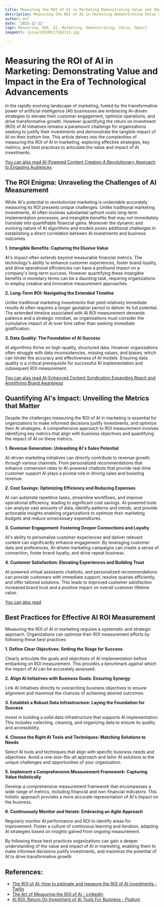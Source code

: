 ```yaml
---
title: Measuring the ROI of AI in Marketing Demonstrating Value and Impact
description: Measuring the ROI of AI in Marketing Demonstrating Value and Impact
author: Usf
date: '2023-12-22'
tags: Measuring, ROI, AI, Marketing, Demonstrating, Value, Impact
imageUrl: /pixa/20240117102113.jpg

---
```

#  Measuring the ROI of AI in Marketing: Demonstrating Value and Impact in the  Era of Technological Advancements

In the rapidly evolving landscape of marketing,  fueled by the transformative power of artificial intelligence (AI) businesses are embracing AI-driven strategies to elevate their customer  engagement, optimize operations,  and drive transformative  growth. However quantifying the return on investment (ROI) of AI initiatives remains a paramount challenge  for organizations seeking to justify their investments and demonstrate the  tangible impact of AI on their bottom line. This article delves into the complexities of measuring the ROI of AI in  marketing,  exploring effective strategies, key metrics, and best practices to articulate the value and impact of AI investments.

[You can also read AI-Powered  Content Creation A Revolutionary Approach to Engaging Audiences](AI-Powered%20Content%20Creation%20A%20Revolutionary%20Approach%20to%20Engaging%20Audiences)


## The ROI Enigma: Unraveling the Challenges of AI Measurement

While AI's potential to revolutionize marketing is undeniable accurately measuring its ROI presents unique challenges. Unlike traditional marketing investments, AI often involves  substantial upfront costs long-term implementation processes, and intangible benefits that may not immediately translate into quantifiable financial gains. Moreover the dynamic and evolving nature of AI algorithms and models poses additional challenges in establishing a direct correlation between AI investments and business outcomes.

**1. Intangible Benefits: Capturing the Elusive Value**

AI's impact often  extends beyond measurable financial metrics. The technology's ability to enhance customer experiences, foster brand loyalty, and drive operational efficiencies can have a profound impact  on a company's long-term success.  However  quantifying these intangible  benefits in monetary terms  can be a daunting task, requiring organizations to employ  creative  and innovative measurement approaches.

**2. Long-Term ROI: Navigating the Extended Timeline**

Unlike traditional marketing investments that yield relatively immediate results AI  often requires  a longer gestation period to deliver its full potential. The  extended timeline associated  with  AI ROI measurement demands patience and a strategic mindset, as organizations must  consider the cumulative  impact of AI over time rather than  seeking immediate gratification.

**3. Data Quality: The Foundation of AI Success**

AI algorithms thrive on  high-quality, structured data. However organizations often  struggle with data inconsistencies, missing values, and biases, which can hinder the  accuracy and  effectiveness of AI models. Ensuring  data quality is  a critical prerequisite for successful AI implementation and  subsequent  ROI measurement.

[You can also  read AI-Enhanced Content Syndication Expanding Reach  and Amplifying Brand Awareness](AI-Enhanced%20Content%20Syndication%20Expanding%20Reach%20and%20Amplifying%20Brand%20Awareness)


## Quantifying AI's Impact: Unveiling the Metrics that Matter

Despite the challenges measuring the ROI of AI in marketing is essential for organizations to make informed decisions justify investments, and optimize their AI strategies. A comprehensive approach to ROI measurement involves identifying key metrics that align  with business objectives and quantifying  the impact of AI  on these metrics.

**1. Revenue Generation: Unleashing AI's  Sales Potential**

AI-driven marketing initiatives can directly contribute to revenue growth  through various channels. From personalized recommendations that enhance conversion rates  to AI-powered chatbots that provide real-time customer support AI  plays a pivotal role in driving sales and  boosting revenue.

**2. Cost Savings: Optimizing Efficiency and Reducing  Expenses**

AI can automate repetitive tasks, streamline workflows,  and  improve operational efficiency, leading to significant cost savings. AI-powered tools can analyze vast amounts of data, identify patterns and trends, and provide actionable insights enabling organizations to optimize their marketing budgets  and reduce unnecessary expenditures.

**3. Customer Engagement: Fostering Deeper Connections and Loyalty**

AI's ability to personalize customer experiences and deliver  relevant content can  significantly enhance engagement. By leveraging customer data and preferences, AI-driven marketing campaigns can create a sense  of connection, foster brand loyalty, and drive repeat business.

**4. Customer Satisfaction:  Elevating  Experiences and Building Trust**

AI-powered virtual assistants chatbots, and personalized recommendations can provide customers with immediate  support, resolve queries efficiently, and offer tailored  solutions. This leads to  improved customer satisfaction increased brand  trust and a positive impact on overall customer  lifetime value.

[You can also read ]()


## Best Practices for Effective AI ROI Measurement

Measuring the ROI of AI in marketing requires a systematic  and strategic approach. Organizations can optimize their  ROI measurement efforts by following these best practices:

**1. Define Clear Objectives: Setting the Stage for  Success**

Clearly articulate the goals and objectives of AI implementation before embarking on  ROI measurement. This provides a benchmark against which the impact  of AI can  be accurately  assessed.

**2. Align AI Initiatives with Business Goals:  Ensuring Synergy**

Link AI initiatives directly to overarching business objectives to ensure alignment and maximize the chances of achieving desired outcomes.

**3. Establish a Robust Data Infrastructure: Laying the  Foundation for Success**

Invest in building a solid  data infrastructure that  supports AI implementation. This includes collecting, cleaning, and organizing  data  to ensure its quality and accessibility.

**4. Choose the Right AI Tools and Techniques: Matching Solutions to Needs**

Select AI tools and techniques  that align with specific  business needs and  objectives. Avoid a one-size-fits-all approach and tailor AI solutions to the unique challenges and opportunities of your organization.

**5. Implement a Comprehensive Measurement Framework: Capturing Value  Holistically**

Develop a comprehensive measurement framework that  encompasses a wide range of  metrics, including financial and non-financial indicators.  This holistic  approach provides a more accurate representation of AI's impact on the business.

**6. Continuously Monitor and Iterate: Embracing an Agile Approach**

Regularly monitor AI performance and ROI to identify areas for improvement. Foster a  culture  of continuous learning and iteration, adapting AI strategies based on insights gained from ongoing measurement.

By following these best practices organizations can gain a deeper understanding of the value and impact of  AI in marketing, enabling them to make informed decisions justify investments,  and  maximize  the potential  of AI to drive transformative growth.

## References:
- [The ROI of AI: How to estimate and measure the ROI of AI investments - Twilio](https://www.twilio.com/blog/ai-roi)
- [The Art of Measuring the ROI of AI - LinkedIn](https://www.linkedin.com/pulse/art-measuring-roi-ai-rick-spair-)
- [AI ROI: Return On Investment of AI Tools For Business - Podium](https://www.podium.com/article/return-on-investment-of-ai-tools-for-business/)
